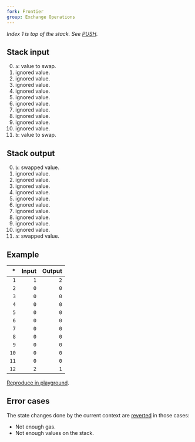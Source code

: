 ```yaml
---
fork: Frontier
group: Exchange Operations
---
```


*Index 1 is top of the stack. See [PUSH](/#60).*

## Stack input

0. `a`: value to swap.
1. ignored value.
2. ignored value.
3. ignored value.
4. ignored value.
5. ignored value.
6. ignored value.
7. ignored value.
8. ignored value.
9. ignored value.
10. ignored value.
11. `b`: value to swap.

## Stack output

0. `b`: swapped value.
1. ignored value.
2. ignored value.
3. ignored value.
4. ignored value.
5. ignored value.
6. ignored value.
7. ignored value.
8. ignored value.
9. ignored value.
10. ignored value.
11. `a`: swapped value.

## Example

| * | Input | Output |
|--:|------:|-------:|
| `1` | `1` | `2` |
| `2` | `0` | `0` |
| `3` | `0` | `0` |
| `4` | `0` | `0` |
| `5` | `0` | `0` |
| `6` | `0` | `0` |
| `7` | `0` | `0` |
| `8` | `0` | `0` |
| `9` | `0` | `0` |
| `10` | `0` | `0` |
| `11` | `0` | `0` |
| `12` | `2` | `1` |

[Reproduce in playground](/?unit=Wei&codeType=Mnemonic&code='xet%20state~2zzzzz~1yyxwapySWAP11'~yPUSH1%20z~0~0y%5Cnx%2F%2F%20S%01xyz~_).

## Error cases

The state changes done by the current context are [reverted](#FD) in those cases:
- Not enough gas.
- Not enough values on the stack.
